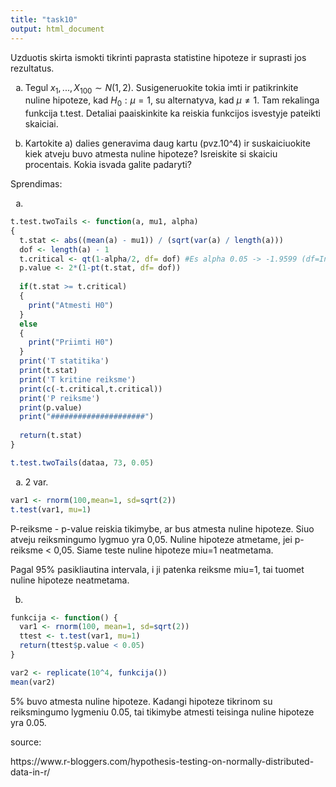 ```yaml
---
title: "task10"
output: html_document
---
```


Uzduotis skirta ismokti tikrinti paprasta statistine hipoteze ir suprasti jos rezultatus.

a) Tegul $x_1, ..., X_{100} \sim N(1, 2)$. Susigeneruokite tokia imti ir patikrinkite nuline hipoteze, kad $H_0: \mu=1$, su alternatyva, kad $\mu\neq 1$. Tam rekalinga funkcija t.test. Detaliai paaiskinkite ka reiskia funkcijos isvestyje pateikti skaiciai.

b) Kartokite a) dalies generavima daug kartu (pvz.10^4) ir suskaiciuokite kiek atveju buvo atmesta nuline hipoteze? Isreiskite si skaiciu procentais. Kokia isvada galite padaryti?

Sprendimas:

a)
```r
t.test.twoTails <- function(a, mu1, alpha)
{
  t.stat <- abs((mean(a) - mu1)) / (sqrt(var(a) / length(a)))
  dof <- length(a) - 1
  t.critical <- qt(1-alpha/2, df= dof) #Es alpha 0.05 -> -1.9599 (df=Inf)
  p.value <- 2*(1-pt(t.stat, df= dof))
  
  if(t.stat >= t.critical)
  {
    print("Atmesti H0")
  }
  else
  {
    print("Priimti H0")
  }
  print('T statitika')
  print(t.stat)
  print('T kritine reiksme')
  print(c(-t.critical,t.critical))
  print('P reiksme')
  print(p.value)
  print("#####################")
  
  return(t.stat)
}

t.test.twoTails(dataa, 73, 0.05)
```

a) 2 var.
```r
var1 <- rnorm(100,mean=1, sd=sqrt(2))
t.test(var1, mu=1)

```
P-reiksme - p-value reiskia tikimybe, ar bus atmesta nuline hipoteze. Siuo atveju reiksmingumo lygmuo yra 0,05. Nuline hipoteze atmetame, jei p-reiksme < 0,05. Siame teste nuline hipoteze miu=1 neatmetama.

Pagal 95% pasikliautina intervala, i ji patenka reiksme miu=1, tai tuomet nuline hipoteze neatmetama.

b)
```r
funkcija <- function() {
  var1 <- rnorm(100, mean=1, sd=sqrt(2))
  ttest <- t.test(var1, mu=1)
  return(ttest$p.value < 0.05)
}

var2 <- replicate(10^4, funkcija())
mean(var2)
```
5% buvo atmesta nuline hipoteze. Kadangi hipoteze tikrinom su reiksmingumo lygmeniu 0.05, tai tikimybe atmesti teisinga nuline hipoteze yra 0.05.

source: 

https://www.r-bloggers.com/hypothesis-testing-on-normally-distributed-data-in-r/